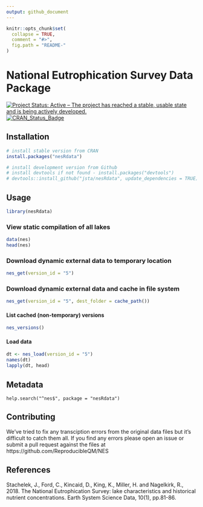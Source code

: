 ```yaml
---
output: github_document
---
```


<!-- README.md is generated from README.Rmd. Please edit that file -->

```r
knitr::opts_chunk$set(
  collapse = TRUE,
  comment = "#>",
  fig.path = "README-"
)
```

# National Eutrophication Survey Data Package

[![Project Status: Active – The project has reached a stable, usable state and is being actively developed.](http://www.repostatus.org/badges/latest/active.svg)](http://www.repostatus.org/#active)
[![CRAN_Status_Badge](http://www.r-pkg.org/badges/version/nesRdata)](https://cran.r-project.org/package=nesRdata)

## Installation

```r
# install stable version from CRAN
install.packages("nesRdata")

# install development version from Github
# install devtools if not found - install.packages("devtools")
# devtools::install_github("jsta/nesRdata", update_dependencies = TRUE)
```


## Usage

```r
library(nesRdata)
```

### View static compilation of all lakes

```r
data(nes)
head(nes)
```

### Download dynamic external data to temporary location

```r
nes_get(version_id = "5")
```

### Download dynamic external data and cache in file system

```r
nes_get(version_id = "5", dest_folder = cache_path())
```

#### List cached (non-temporary) versions

```r
nes_versions()
```

#### Load data

```r
dt <- nes_load(version_id = "5")
names(dt)
lapply(dt, head)
```

## Metadata

`help.search("^nes$", package = "nesRdata")`

## Contributing

We’ve tried to fix any transciption errors from the original data files but it’s difficult to catch them all. If you find any errors please open an issue or submit a pull request against the files at https://github.com/ReproducibleQM/NES

## References

Stachelek, J., Ford, C., Kincaid, D., King, K., Miller, H. and Nagelkirk, R., 2018. The National Eutrophication Survey: lake characteristics and historical nutrient concentrations. Earth System Science Data, 10(1), pp.81-86.

